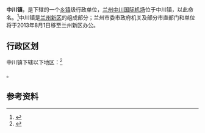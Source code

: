 {{中国乡级行政区
|景观照片文件名 = Lanzhou Airport 01.jpg
|景观照片描述 = [[兰州中川国际机场|兰州中川国际机场]]
|汉语拼音 = 
|其他语言 = 
|其他语言名称 = 
|旧称 = 
|地名出处 = 
|位置图文件名 = 
|位置图描述 = 
|自定义图片= 
|建置时间 = 
|政府驻地 = 
|毗邻 = 
|总面积 = 
|总人口 = 
|总人口年份 = 
|户籍人口 = 
|户籍人口年份 = 
|常住人口 = 
|常住人口年份 = 
|人口密度 = 
|GDP = 
|GDP年份 = 
|邮政编码 = 
|电话区号 = 931
|官方网站 = 
|网站名称 = 
|62/01/21/107/000}}

'''中川镇'''，是{{PRC admin/fullname|62/01/21/107/000|3}}下辖的一个[[乡镇|乡镇]]级行政单位，[[兰州中川国际机场|兰州中川国际机场]]位于中川镇，以此命名。<ref>{{PRC admin/ref sgc|{{PRC admin/parent|62/01/21/107/000}}}}</ref>中川镇是[[兰州新区|兰州新区]]的组成部分；兰州市委市政府机关及部分市直部门和单位将于2013年8月1日移至兰州新区办公。

== 行政区划 ==

中川镇下辖以下地区：<ref>{{PRC admin/ref sgc|62/01/21/107/000}}</ref>

{{PRC admin/children|62/01/21/107/000}}。

== 参考资料 ==

{{reflist}}

{{行政区划小作品}}
{{PRC admin/navcat|62/01/21/107/000}}